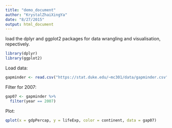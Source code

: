 ```yaml
---
title: "demo_document"
author: "KrystalZhaiXingYa"
date: "8/27/2015"
output: html_document
---
```


load the dplyr and ggplot2 packages for data wrangling and visualisation, repectively.

```r
library(dplyr)
library(ggplot2)
```

Load data:

```r
gapminder <- read.csv("https://stat.duke.edu/~mc301/data/gapminder.csv")
```

Filter for 2007:

```r
gap07 <- gapminder %>%
  filter(year == 2007)
```

Plot:

```r
qplot(x = gdpPercap, y = lifeExp, color = continent, data = gap07)
```

```r

```

